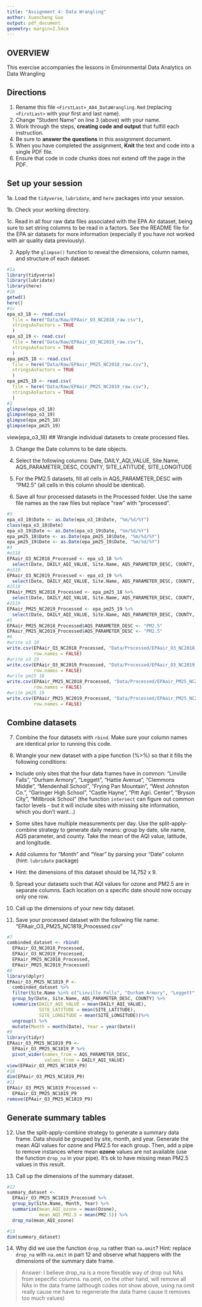 ```yaml
---
title: "Assignment 4: Data Wrangling"
author: Xuancheng Guo
output: pdf_document
geometry: margin=2.54cm
---
```


## OVERVIEW

This exercise accompanies the lessons in Environmental Data Analytics on Data Wrangling 

## Directions

1. Rename this file `<FirstLast>_A04_DataWrangling.Rmd` (replacing `<FirstLast>` with your first and last name).
2. Change "Student Name" on line 3 (above) with your name.
3. Work through the steps, **creating code and output** that fulfill each instruction.
4. Be sure to **answer the questions** in this assignment document.
5. When you have completed the assignment, **Knit** the text and code into a single PDF file.
6. Ensure that code in code chunks does not extend off the page in the PDF.


## Set up your session 

1a. Load the `tidyverse`,  `lubridate`, and `here` packages into your session.

1b. Check your working directory.

1c. Read in all four raw data files associated with the EPA Air dataset, being sure to set string columns to be read in a factors. See the README file for the EPA air datasets for more information (especially if you have not worked with air quality data previously). 

2. Apply the `glimpse()` function to reveal the dimensions, column names, and structure of each dataset. 

```r
#1a 
library(tidyverse)
library(lubridate)
library(here)
#1b 
getwd()
here()
#1c 
epa_o3_18 <- read.csv(
  file = here("Data/Raw/EPAair_O3_NC2018_raw.csv"),
  stringsAsFactors = TRUE
  )
epa_o3_19 <- read.csv(
  file = here("Data/Raw/EPAair_O3_NC2019_raw.csv"),
  stringsAsFactors = TRUE
  )
epa_pm25_18 <- read.csv(
  file = here("Data/Raw/EPAair_PM25_NC2018_raw.csv"),
  stringsAsFactors = TRUE
  )
epa_pm25_19 <- read.csv(
  file = here("Data/Raw/EPAair_PM25_NC2019_raw.csv"),
  stringsAsFactors = TRUE
  )
#2 
glimpse(epa_o3_18)
glimpse(epa_o3_19)
glimpse(epa_pm25_18)
glimpse(epa_pm25_19)
```

view(epa_o3_18)
## Wrangle individual datasets to create processed files.

3. Change the Date columns to be date objects.

4. Select the following columns: Date, DAILY_AQI_VALUE, Site.Name, AQS_PARAMETER_DESC, COUNTY, SITE_LATITUDE, SITE_LONGITUDE

5. For the PM2.5 datasets, fill all cells in AQS_PARAMETER_DESC with "PM2.5" (all cells in this column should be identical).

6. Save all four processed datasets in the Processed folder. Use the same file names as the raw files but replace "raw" with "processed".

```r
#3
epa_o3_18$Date <- as.Date(epa_o3_18$Date, "%m/%d/%Y")
class(epa_o3_18$Date)
epa_o3_19$Date <- as.Date(epa_o3_19$Date, "%m/%d/%Y")
epa_pm25_18$Date <- as.Date(epa_pm25_18$Date, "%m/%d/%Y")
epa_pm25_19$Date <- as.Date(epa_pm25_19$Date, "%m/%d/%Y")
#4
#o318
EPAair_O3_NC2018_Processed <- epa_o3_18 %>%
  select(Date, DAILY_AQI_VALUE, Site.Name, AQS_PARAMETER_DESC, COUNTY, SITE_LATITUDE, SITE_LONGITUDE)
#o319
EPAair_O3_NC2019_Processed <- epa_o3_19 %>%
  select(Date, DAILY_AQI_VALUE, Site.Name, AQS_PARAMETER_DESC, COUNTY, SITE_LATITUDE, SITE_LONGITUDE)
#2518
EPAair_PM25_NC2018_Processed <- epa_pm25_18 %>%
  select(Date, DAILY_AQI_VALUE, Site.Name, AQS_PARAMETER_DESC, COUNTY, SITE_LATITUDE, SITE_LONGITUDE)
#2519
EPAair_PM25_NC2019_Processed <- epa_pm25_19 %>%
  select(Date, DAILY_AQI_VALUE, Site.Name, AQS_PARAMETER_DESC, COUNTY, SITE_LATITUDE, SITE_LONGITUDE)
#5
EPAair_PM25_NC2018_Processed$AQS_PARAMETER_DESC <- "PM2.5"
EPAair_PM25_NC2019_Processed$AQS_PARAMETER_DESC <- "PM2.5"
#6
#write o3 18
write.csv(EPAair_O3_NC2018_Processed, "Data/Processed/EPAair_O3_NC2018_Processed.csv", 
          row.names = FALSE)
#write o3 19
write.csv(EPAair_O3_NC2019_Processed, "Data/Processed/EPAair_O3_NC2019_Processed.csv", 
          row.names = FALSE)
#write pm25 18
write.csv(EPAair_PM25_NC2018_Processed, "Data/Processed/EPAair_PM25_NC2018_Processed.csv", 
          row.names = FALSE)
#write pm25 19
write.csv(EPAair_PM25_NC2019_Processed, "Data/Processed/EPAair_PM25_NC2019_Processed.csv", 
          row.names = FALSE)
```


## Combine datasets

7. Combine the four datasets with `rbind`. Make sure your column names are identical prior to running this code.

8. Wrangle your new dataset with a pipe function (%>%) so that it fills the following conditions: 

  * Include only sites that the four data frames have in common: "Linville Falls", "Durham Armory", "Leggett", "Hattie Avenue", "Clemmons Middle", "Mendenhall School", "Frying Pan Mountain", "West Johnston Co.", "Garinger High School", "Castle Hayne", "Pitt Agri. Center", "Bryson City", "Millbrook School" (the function `intersect` can figure out common factor levels - but it will include sites with missing site information, which you don't want...) 

  * Some sites have multiple measurements per day. Use the split-apply-combine strategy to generate daily means: group by date, site name, AQS parameter, and county. Take the mean of the AQI value, latitude, and longitude.
  
  * Add columns for "Month" and "Year" by parsing your "Date" column (hint: `lubridate` package)
  
  * Hint: the dimensions of this dataset should be 14,752 x 9.

9. Spread your datasets such that AQI values for ozone and PM2.5 are in separate columns. Each location on a specific date should now occupy only one row.

10. Call up the dimensions of your new tidy dataset.

11. Save your processed dataset with the following file name: "EPAair_O3_PM25_NC1819_Processed.csv"

```r
#7 
combinded_dataset <- rbind(
  EPAair_O3_NC2018_Processed, 
  EPAair_O3_NC2019_Processed, 
  EPAair_PM25_NC2018_Processed, 
  EPAair_PM25_NC2019_Processed)
#8 
library(dplyr)
EPAair_O3_PM25_NC1819_P <- 
  combinded_dataset %>%
  filter(Site.Name %in% c("Linville Falls", "Durham Armory", "Leggett", "Hattie Avenue", "Clemmons Middle", "Mendenhall School", "Frying Pan Mountain", "West Johnston Co.", "Garinger High School", "Castle Hayne", "Pitt Agri. Center", "Bryson City", "Millbrook School")) %>%
  group_by(Date, Site.Name, AQS_PARAMETER_DESC, COUNTY) %>%
  summarize(DAILY_AQI_VALUE = mean(DAILY_AQI_VALUE),
            SITE_LATITUDE = mean(SITE_LATITUDE),
            SITE_LONGITUDE = mean(SITE_LONGITUDE))%>%
  ungroup() %>%
  mutate(Month = month(Date), Year = year(Date))
#9 
library(tidyr)
EPAair_O3_PM25_NC1819_P9 <- 
  EPAair_O3_PM25_NC1819_P %>%
  pivot_wider(names_from = AQS_PARAMETER_DESC, 
              values_from = DAILY_AQI_VALUE)
view(EPAair_O3_PM25_NC1819_P9)
#10
dim(EPAair_O3_PM25_NC1819_P9)
#11
EPAair_O3_PM25_NC1819_Processed <- 
  EPAair_O3_PM25_NC1819_P9
remove(EPAair_O3_PM25_NC1819_P9)
```


## Generate summary tables

12. Use the split-apply-combine strategy to generate a summary data frame. Data should be grouped by site, month, and year. Generate the mean AQI values for ozone and PM2.5 for each group. Then, add a pipe to remove instances where mean **ozone** values are not available (use the function `drop_na` in your pipe). It's ok to have missing mean PM2.5 values in this result. 

13. Call up the dimensions of the summary dataset.

```r

#12
summary_dataset <- 
  EPAair_O3_PM25_NC1819_Processed %>%
  group_by(Site.Name, Month, Year) %>%
  summarize(mean_AQI_ozone = mean(Ozone),
            mean_AQI_PM2.5 = mean(PM2.5)) %>%
  drop_na(mean_AQI_ozone)

#13
dim(summary_dataset)

```

14. Why did we use the function `drop_na` rather than `na.omit`? Hint: replace `drop_na` with `na.omit` in part 12 and observe what happens with the dimensions of the summary date frame.

> Answer: I believe drop_na is a more flexable way of drop out NAs from sepecific columns. na.omit, on the other hand, will remove all NAs in the data frame (although codes not show above, using na.omit really cause me have to regenerate the data frame cause it removes too much values)
